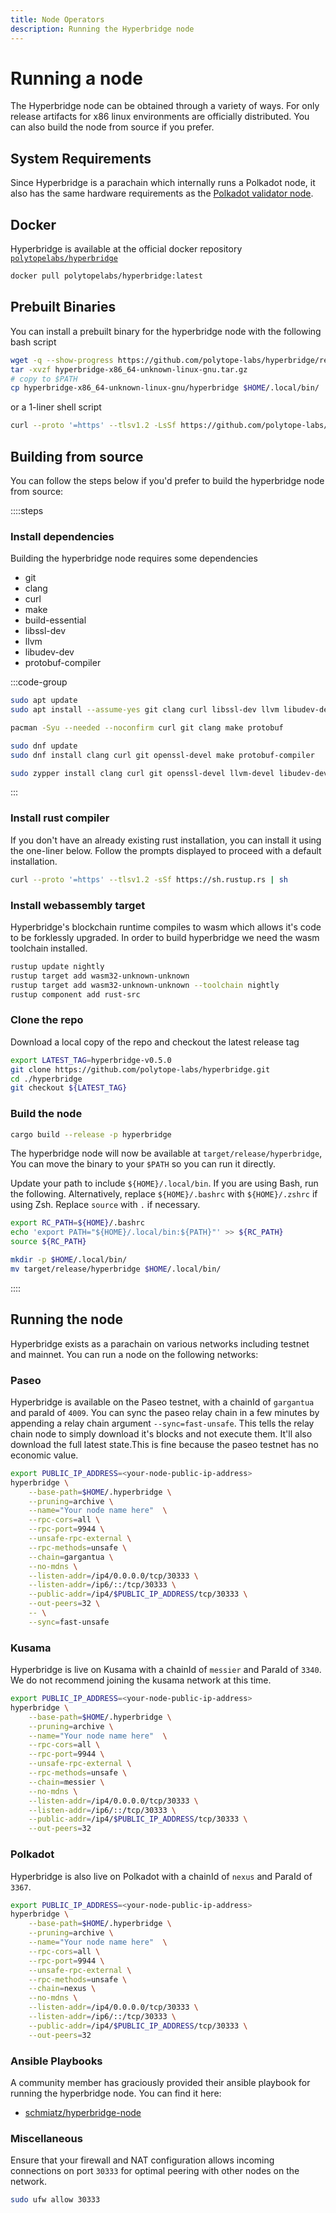 ```yaml
---
title: Node Operators
description: Running the Hyperbridge node
---
```


# Running a node

The Hyperbridge node can be obtained through a variety of ways. For only release artifacts for x86 linux environments are officially distributed. You can also build the node from source if you prefer.

## System Requirements

Since Hyperbridge is a parachain which internally runs a Polkadot node, it also has the same hardware requirements as the [Polkadot validator node](https://wiki.polkadot.network/docs/maintain-guides-how-to-validate-polkadot#requirements).

## Docker

Hyperbridge is available at the official docker repository [`polytopelabs/hyperbridge`](https://hub.docker.com/r/polytopelabs/hyperbridge)

```bash
docker pull polytopelabs/hyperbridge:latest
```

## Prebuilt Binaries

You can install a prebuilt binary for the hyperbridge node with the following bash script

```bash
wget -q --show-progress https://github.com/polytope-labs/hyperbridge/releases/download/hyperbridge-v0.5.0/hyperbridge-x86_64-unknown-linux-gnu.tar.gz
tar -xvzf hyperbridge-x86_64-unknown-linux-gnu.tar.gz
# copy to $PATH
cp hyperbridge-x86_64-unknown-linux-gnu/hyperbridge $HOME/.local/bin/
```

or a 1-liner shell script

```bash
curl --proto '=https' --tlsv1.2 -LsSf https://github.com/polytope-labs/hyperbridge/releases/download/hyperbridge-v0.5.0/hyperbridge-installer.sh | sh
```

## Building from source

You can follow the steps below if you'd prefer to build the hyperbridge node from source:

::::steps

### Install dependencies

Building the hyperbridge node requires some dependencies

- git
- clang
- curl
- make
- build-essential
- libssl-dev
- llvm
- libudev-dev
- protobuf-compiler

:::code-group

```bash [Debian]
sudo apt update
sudo apt install --assume-yes git clang curl libssl-dev llvm libudev-dev make protobuf-compiler
```

```bash [Arch]
pacman -Syu --needed --noconfirm curl git clang make protobuf
```

```bash [Fedora]
sudo dnf update
sudo dnf install clang curl git openssl-devel make protobuf-compiler
```

```bash [Opensuse]
sudo zypper install clang curl git openssl-devel llvm-devel libudev-devel make protobuf
```

:::

### Install rust compiler

If you don't have an already existing rust installation, you can install it using the one-liner below. Follow the prompts displayed to proceed with a default installation.

```bash
curl --proto '=https' --tlsv1.2 -sSf https://sh.rustup.rs | sh
```

### Install webassembly target

Hyperbridge's blockchain runtime compiles to wasm which allows it's code to be forklessly upgraded. In order to build hyperbridge we need the wasm toolchain installed.

```bash
rustup update nightly
rustup target add wasm32-unknown-unknown
rustup target add wasm32-unknown-unknown --toolchain nightly
rustup component add rust-src
```

### Clone the repo

Download a local copy of the repo and checkout the latest release tag

```bash
export LATEST_TAG=hyperbridge-v0.5.0
git clone https://github.com/polytope-labs/hyperbridge.git
cd ./hyperbridge
git checkout ${LATEST_TAG}
```

### Build the node

```bash
cargo build --release -p hyperbridge
```

The hyperbridge node will now be available at `target/release/hyperbridge`, You can move the binary to your `$PATH` so you can run it directly.

Update your path to include `${HOME}/.local/bin`. If you are using Bash, run the following.
Alternatively, replace `${HOME}/.bashrc` with `${HOME}/.zshrc` if using Zsh.
Replace `source` with `.` if necessary.

```bash
export RC_PATH=${HOME}/.bashrc
echo 'export PATH="${HOME}/.local/bin:${PATH}"' >> ${RC_PATH}
source ${RC_PATH}
```

```bash
mkdir -p $HOME/.local/bin/
mv target/release/hyperbridge $HOME/.local/bin/
```

::::


## Running the node

Hyperbridge exists as a parachain on various networks including testnet and mainnet. You can run a node on the following networks:

### Paseo

Hyperbridge is available on the Paseo testnet, with a chainId of `gargantua` and paraId of `4009`. You can sync the paseo relay chain in a few minutes by appending a relay chain argument `--sync=fast-unsafe`. This tells the relay chain node to simply download it's blocks and not execute them. It'll also download the full latest state.This is fine because the paseo testnet has no economic value.

```bash
export PUBLIC_IP_ADDRESS=<your-node-public-ip-address>
hyperbridge \
    --base-path=$HOME/.hyperbridge \
    --pruning=archive \
    --name="Your node name here"  \
    --rpc-cors=all \
    --rpc-port=9944 \
    --unsafe-rpc-external \
    --rpc-methods=unsafe \
    --chain=gargantua \
    --no-mdns \
    --listen-addr=/ip4/0.0.0.0/tcp/30333 \
    --listen-addr=/ip6/::/tcp/30333 \
    --public-addr=/ip4/$PUBLIC_IP_ADDRESS/tcp/30333 \
    --out-peers=32 \
    -- \
    --sync=fast-unsafe
```

### Kusama

Hyperbridge is live on Kusama with a chainId of `messier` and ParaId of `3340`. We do not recommend joining the kusama network at this time.

```bash
export PUBLIC_IP_ADDRESS=<your-node-public-ip-address>
hyperbridge \
    --base-path=$HOME/.hyperbridge \
    --pruning=archive \
    --name="Your node name here"  \
    --rpc-cors=all \
    --rpc-port=9944 \
    --unsafe-rpc-external \
    --rpc-methods=unsafe \
    --chain=messier \
    --no-mdns \
    --listen-addr=/ip4/0.0.0.0/tcp/30333 \
    --listen-addr=/ip6/::/tcp/30333 \
    --public-addr=/ip4/$PUBLIC_IP_ADDRESS/tcp/30333 \
    --out-peers=32
```

### Polkadot

Hyperbridge is also live on Polkadot with a chainId of `nexus` and ParaId of `3367`.

```bash
export PUBLIC_IP_ADDRESS=<your-node-public-ip-address>
hyperbridge \
    --base-path=$HOME/.hyperbridge \
    --pruning=archive \
    --name="Your node name here"  \
    --rpc-cors=all \
    --rpc-port=9944 \
    --unsafe-rpc-external \
    --rpc-methods=unsafe \
    --chain=nexus \
    --no-mdns \
    --listen-addr=/ip4/0.0.0.0/tcp/30333 \
    --listen-addr=/ip6/::/tcp/30333 \
    --public-addr=/ip4/$PUBLIC_IP_ADDRESS/tcp/30333 \
    --out-peers=32
```

### Ansible Playbooks

A community member has graciously provided their ansible playbook for running the hyperbridge node. You can find it here:

 - [schmiatz/hyperbridge-node](https://github.com/schmiatz/hyperbridge-node)

### Miscellaneous

Ensure that your firewall and NAT configuration allows incoming connections on port `30333` for optimal peering with other nodes on the network.

```bash
sudo ufw allow 30333
```
